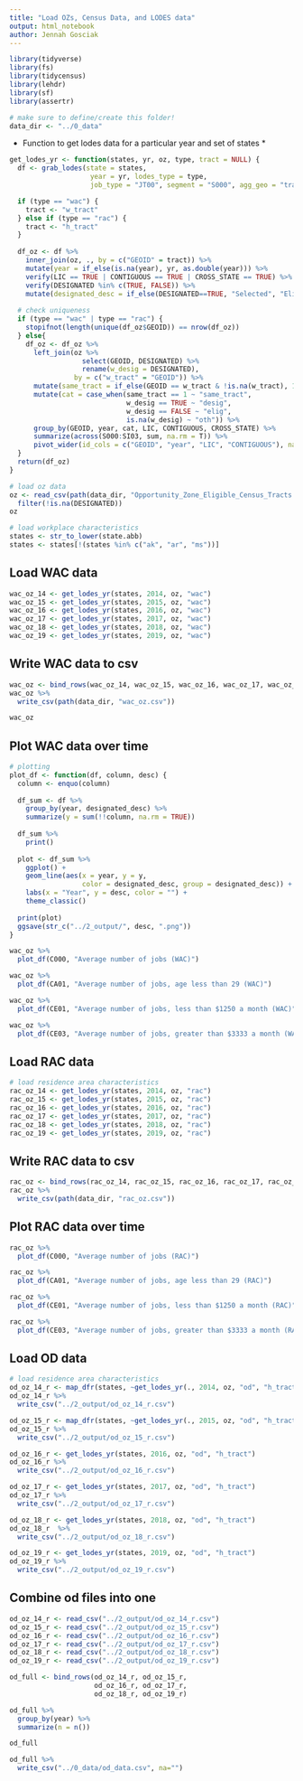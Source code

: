 ```yaml
---
title: "Load OZs, Census Data, and LODES data"
output: html_notebook
author: Jennah Gosciak
---
```


```r
library(tidyverse)
library(fs)
library(tidycensus)
library(lehdr)
library(sf)
library(assertr)

# make sure to define/create this folder!
data_dir <- "../0_data"
```

* Function to get lodes data for a particular year and set of states *

```r
get_lodes_yr <- function(states, yr, oz, type, tract = NULL) {
  df <- grab_lodes(state = states,
                    year = yr, lodes_type = type,
                    job_type = "JT00", segment = "S000", agg_geo = "tract")

  if (type == "wac") {
    tract <- "w_tract"
  } else if (type == "rac") {
    tract <- "h_tract"
  }
  
  df_oz <- df %>% 
    inner_join(oz, ., by = c("GEOID" = tract)) %>% 
    mutate(year = if_else(is.na(year), yr, as.double(year))) %>% 
    verify(LIC == TRUE | CONTIGUOUS == TRUE | CROSS_STATE == TRUE) %>% 
    verify(DESIGNATED %in% c(TRUE, FALSE)) %>% 
    mutate(designated_desc = if_else(DESIGNATED==TRUE, "Selected", "Eligible"))
  
  # check uniqueness
  if (type == "wac" | type == "rac") {
    stopifnot(length(unique(df_oz$GEOID)) == nrow(df_oz))
  } else{
    df_oz <- df_oz %>% 
      left_join(oz %>% 
                  select(GEOID, DESIGNATED) %>% 
                  rename(w_desig = DESIGNATED),
                by = c("w_tract" = "GEOID")) %>% 
      mutate(same_tract = if_else(GEOID == w_tract & !is.na(w_tract), 1, 0)) %>% 
      mutate(cat = case_when(same_tract == 1 ~ "same_tract",
                             w_desig == TRUE ~ "desig",
                             w_desig == FALSE ~ "elig",
                             is.na(w_desig) ~ "oth")) %>% 
      group_by(GEOID, year, cat, LIC, CONTIGUOUS, CROSS_STATE) %>% 
      summarize(across(S000:SI03, sum, na.rm = T)) %>% 
      pivot_wider(id_cols = c("GEOID", "year", "LIC", "CONTIGUOUS"), names_from = "cat", values_from = c(S000:SI03))
  }
  return(df_oz)
}
```

```r
# load oz data
oz <- read_csv(path(data_dir, "Opportunity_Zone_Eligible_Census_Tracts.csv")) %>% 
  filter(!is.na(DESIGNATED))
oz
```


```r
# load workplace characteristics
states <- str_to_lower(state.abb)
states <- states[!(states %in% c("ak", "ar", "ms"))]
```

## Load WAC data
```r
wac_oz_14 <- get_lodes_yr(states, 2014, oz, "wac")
wac_oz_15 <- get_lodes_yr(states, 2015, oz, "wac")
wac_oz_16 <- get_lodes_yr(states, 2016, oz, "wac")
wac_oz_17 <- get_lodes_yr(states, 2017, oz, "wac")
wac_oz_18 <- get_lodes_yr(states, 2018, oz, "wac")
wac_oz_19 <- get_lodes_yr(states, 2019, oz, "wac")
```

## Write WAC data to csv
```r
wac_oz <- bind_rows(wac_oz_14, wac_oz_15, wac_oz_16, wac_oz_17, wac_oz_18, wac_oz_19)
wac_oz %>% 
  write_csv(path(data_dir, "wac_oz.csv"))

wac_oz
```

## Plot WAC data over time

```r
# plotting
plot_df <- function(df, column, desc) {
  column <- enquo(column)
  
  df_sum <- df %>% 
    group_by(year, designated_desc) %>% 
    summarize(y = sum(!!column, na.rm = TRUE)) 
  
  df_sum %>% 
    print()
  
  plot <- df_sum %>% 
    ggplot() +
    geom_line(aes(x = year, y = y,
                  color = designated_desc, group = designated_desc)) +
    labs(x = "Year", y = desc, color = "") +
    theme_classic() 
  
  print(plot)
  ggsave(str_c("../2_output/", desc, ".png"))
}

wac_oz %>% 
  plot_df(C000, "Average number of jobs (WAC)")

wac_oz %>% 
  plot_df(CA01, "Average number of jobs, age less than 29 (WAC)")

wac_oz %>% 
  plot_df(CE01, "Average number of jobs, less than $1250 a month (WAC)")

wac_oz %>% 
  plot_df(CE03, "Average number of jobs, greater than $3333 a month (WAC)")
```

## Load RAC data

```r
# load residence area characteristics
rac_oz_14 <- get_lodes_yr(states, 2014, oz, "rac")
rac_oz_15 <- get_lodes_yr(states, 2015, oz, "rac")
rac_oz_16 <- get_lodes_yr(states, 2016, oz, "rac")
rac_oz_17 <- get_lodes_yr(states, 2017, oz, "rac")
rac_oz_18 <- get_lodes_yr(states, 2018, oz, "rac")
rac_oz_19 <- get_lodes_yr(states, 2019, oz, "rac")
```

## Write RAC data to csv
```r
rac_oz <- bind_rows(rac_oz_14, rac_oz_15, rac_oz_16, rac_oz_17, rac_oz_18, rac_oz_19)
rac_oz %>% 
  write_csv(path(data_dir, "rac_oz.csv"))
```

## Plot RAC data over time
```r
rac_oz %>% 
  plot_df(C000, "Average number of jobs (RAC)")

rac_oz %>% 
  plot_df(CA01, "Average number of jobs, age less than 29 (RAC)")

rac_oz %>% 
  plot_df(CE01, "Average number of jobs, less than $1250 a month (RAC)")

rac_oz %>% 
  plot_df(CE03, "Average number of jobs, greater than $3333 a month (RAC)")
```

## Load OD data
```r
# load residence area characteristics
od_oz_14_r <- map_dfr(states, ~get_lodes_yr(., 2014, oz, "od", "h_tract"))
od_oz_14_r %>% 
  write_csv("../2_output/od_oz_14_r.csv")

od_oz_15_r <- map_dfr(states, ~get_lodes_yr(., 2015, oz, "od", "h_tract"))
od_oz_15_r %>% 
  write_csv("../2_output/od_oz_15_r.csv")

od_oz_16_r <- get_lodes_yr(states, 2016, oz, "od", "h_tract")
od_oz_16_r %>% 
  write_csv("../2_output/od_oz_16_r.csv")

od_oz_17_r <- get_lodes_yr(states, 2017, oz, "od", "h_tract")
od_oz_17_r %>% 
  write_csv("../2_output/od_oz_17_r.csv")

od_oz_18_r <- get_lodes_yr(states, 2018, oz, "od", "h_tract")
od_oz_18_r  %>% 
  write_csv("../2_output/od_oz_18_r.csv")

od_oz_19_r <- get_lodes_yr(states, 2019, oz, "od", "h_tract")
od_oz_19_r %>% 
  write_csv("../2_output/od_oz_19_r.csv")
```

## Combine od files into one

```r
od_oz_14_r <- read_csv("../2_output/od_oz_14_r.csv")
od_oz_15_r <- read_csv("../2_output/od_oz_15_r.csv")
od_oz_16_r <- read_csv("../2_output/od_oz_16_r.csv")
od_oz_17_r <- read_csv("../2_output/od_oz_17_r.csv")
od_oz_18_r <- read_csv("../2_output/od_oz_18_r.csv")
od_oz_19_r <- read_csv("../2_output/od_oz_19_r.csv")

od_full <- bind_rows(od_oz_14_r, od_oz_15_r,
                     od_oz_16_r, od_oz_17_r,
                     od_oz_18_r, od_oz_19_r)

od_full %>% 
  group_by(year) %>% 
  summarize(n = n())

od_full

od_full %>% 
  write_csv("../0_data/od_data.csv", na="")
```








